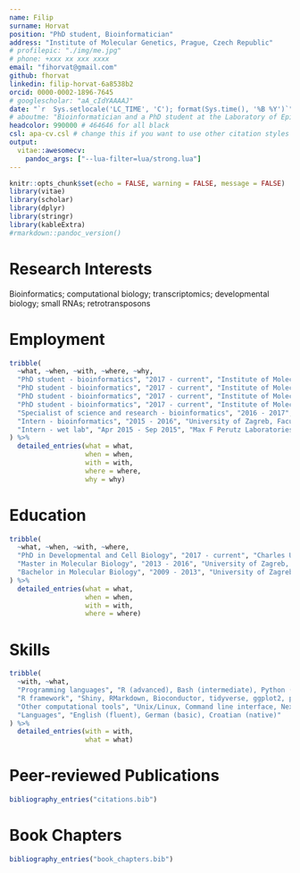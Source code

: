 ```yaml
---
name: Filip
surname: Horvat
position: "PhD student, Bioinformatician"
address: "Institute of Molecular Genetics, Prague, Czech Republic"
# profilepic: "./img/me.jpg"
# phone: +xxx xx xxx xxxx
email: "fihorvat@gmail.com"
github: fhorvat
linkedin: filip-horvat-6a8538b2
orcid: 0000-0002-1896-7645
# googlescholar: "aA_cIdYAAAAJ"
date: "`r  Sys.setlocale('LC_TIME', 'C'); format(Sys.time(), '%B %Y')`"
# aboutme: "Bioinformatician and a PhD student at the Laboratory of Epigenetic Regulations"
headcolor: 990000 # 464646 for all black
csl: apa-cv.csl # change this if you want to use other citation styles
output: 
  vitae::awesomecv:
    pandoc_args: ["--lua-filter=lua/strong.lua"] 
---
```


```r
knitr::opts_chunk$set(echo = FALSE, warning = FALSE, message = FALSE)
library(vitae)
library(scholar)
library(dplyr)
library(stringr)
library(kableExtra)
#rmarkdown::pandoc_version()
```

# Research Interests

Bioinformatics; computational biology; transcriptomics; developmental biology; small RNAs; retrotransposons


# Employment

```r
tribble(
  ~what, ~when, ~with, ~where, ~why,
  "PhD student - bioinformatics", "2017 - current", "Institute of Molecular Genetics, Laboratory of Epigenetic Regulations", "Prague", "Bioinformatic analysis of RNA dynamics in mammalian oocytes and early embryos",
  "PhD student - bioinformatics", "2017 - current", "Institute of Molecular Genetics, Laboratory of Epigenetic Regulations", "Prague", "Maternal mRNA degradation",
  "PhD student - bioinformatics", "2017 - current", "Institute of Molecular Genetics, Laboratory of Epigenetic Regulations", "Prague", "Roles and distribution of small RNAs and long non-coding RNAs",
  "PhD student - bioinformatics", "2017 - current", "Institute of Molecular Genetics, Laboratory of Epigenetic Regulations", "Prague", "Profiling and analysis of retrotransposon expression and silencing",
  "Specialist of science and research - bioinformatics", "2016 - 2017", "Institute of Molecular Genetics, Laboratory of Epigenetic Regulations", "Prague", "Control of gene expression during mammalian oocyte-to-embryo transition",
  "Intern - bioinformatics", "2015 - 2016", "University of Zagreb, Faculty of Science, Bioinformatics Group", "Zagreb", "Management, interpretation, visualization and statistical analysis of high-throughput sequencing data",
  "Intern - wet lab", "Apr 2015 - Sep 2015", "Max F Perutz Laboratories, DNA Damage Response and Transcription Regulation", "Wien", "Activity of PARG protein in relation to loss of post-translational modifications in human cells"
) %>% 
  detailed_entries(what = what,
                   when = when,
                   with = with,
                   where = where, 
                   why = why)
```


# Education

```r
tribble(
  ~what, ~when, ~with, ~where, 
  "PhD in Developmental and Cell Biology", "2017 - current", "Charles University, Faculty of Science","Prague",
  "Master in Molecular Biology", "2013 - 2016", "University of Zagreb, Faculty of Science", "Zagreb",
  "Bachelor in Molecular Biology", "2009 - 2013", "University of Zagreb, Faculty of Science", "Zagreb"
) %>% 
  detailed_entries(what = what,
                   when = when,
                   with = with,
                   where = where)
```


# Skills

```r
tribble(
  ~with, ~what,
  "Programming languages", "R (advanced), Bash (intermediate), Python (beginner)",
  "R framework", "Shiny, RMarkdown, Bioconductor, tidyverse, ggplot2, plotly",
  "Other computational tools", "Unix/Linux, Command line interface, Nextflow, Git",
  "Languages", "English (fluent), German (basic), Croatian (native)"
) %>% 
  detailed_entries(with = with,
                   what = what)
```

\pagebreak

# Peer-reviewed Publications

```r
bibliography_entries("citations.bib")
```


# Book Chapters

```r
bibliography_entries("book_chapters.bib")
```

